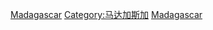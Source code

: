 {{Cat main|马达加斯加历史}}
{{Commons cat|History of Madagascar}}

[[Category:非洲各國歷史‎|Madagascar]]
[[Category:马达加斯加|Category:马达加斯加]]
[[Category:各島嶼歷史|Madagascar]]